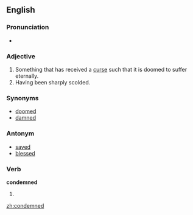 ==English==

===Pronunciation===
*{{audio|en-us-condemned.ogg|Audio (US)}}


===Adjective===
#Something that has received a [[curse]] such that it is doomed to suffer eternally.
#Having been sharply scolded.

===Synonyms===
*[[doomed]]
*[[damned]]

===Antonym===
*[[saved]]
*[[blessed]]

===Verb===
'''condemned'''
# {{past of|condemn}}

[[zh:condemned]]